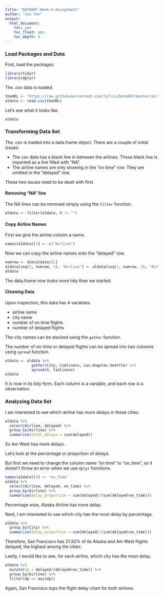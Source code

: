 ---
title: "DATA607 Week-5-Assignment"
author: "Jun Yan"
output: 
  html_document:
    toc: yes
    toc_float: yes
    toc_depth: 4
---

### Load Packages and Data

First, load the packages.

```{r}
library(tidyr)
library(dplyr)
```

The .csv data is loaded.

```{r}
theURL <- "https://raw.githubusercontent.com/Tyllis/Data607/master/airlinedata.csv"
aldata <- read.csv(theURL) 
```

Let's see what it looks like.

```{r}
aldata
```

### Transforming Data Set

The .csv is loaded into a data.frame object. There are a couple of initial issues:

- The csv data has a blank line in between the airlines. These blank line is imported as a line filled with "NA".
- The airline names are only showing in the "on time" row. They are omitted in the "delayed" row.

These two issues need to be dealt with first.

#### Removing "NA" line

The NA lines can be removed simply using the `filter` function.

```{r}
aldata <- filter(aldata, X != "")
```

#### Copy Airline Names

First we give the airline column a name.

```{r}
names(aldata)[1] <- c("Airline")
```

Now we can copy the airline names onto the "delayed" row.

```{r}
numrow <- dim(aldata)[1]
aldata[seq(2, numrow, 2), "Airline"] <- aldata[seq(1, numrow, 2), "Airline"]
aldata
```

The data.frame now looks more tidy than we started.

#### Cleaning Data

Upon inspection, this data has 4 variables:

- airline name
- city name
- number of on time flights
- number of delayed flights

The city names can be stacked using the `gather` function.

The number of on-time or delayed flights can be spread into two columns using `spread` function.

```{r}
aldata <- aldata %>% 
            gather(City, timliness, Los.Angeles:Seattle) %>% 
            spread(X, timliness)
aldata
```

It is now in its tidy form. Each column is a variable, and each row is a observation.

### Analyzing Data Set

I am interested to see which airline has more delays in these cities.

```{r}
aldata %>% 
  select(Airline, delayed) %>% 
  group_by(Airline) %>% 
  summarise(total_delays = sum(delayed))
```

So Am West has more delays. 

Let's look at the percentage or proportion of delays.

But first we need to change the column name "on time" to "on_time", so it doesn't throw an error when we use `dplyr` functions.

```{r}
names(aldata)[4] <- "on_time"
aldata %>% 
  select(Airline, delayed, on_time) %>% 
  group_by(Airline) %>% 
  summarise(delay_proportion = sum(delayed)/(sum(delayed+on_time)))
```

Percentage wise, Alaska Airline has more delay. 

Next, I am interested to see which city has the most delay by percentage.

```{r}
aldata %>% 
  group_by(City) %>% 
  summarise(delay_proportion = sum(delayed)/(sum(delayed+on_time)))
```

Therefore, San Francisco has 21.92% of its Alaska and Am West flights delayed, the highest among the cities.

Lastly, I would like to see, for each airline, which city has the most delay.

```{r}
aldata %>% 
  mutate(dp = delayed/(delayed+on_time)) %>% 
  group_by(Airline) %>% 
  filter(dp == max(dp))
```

Again, San Francisco tops the flight delay chart for both airlines.